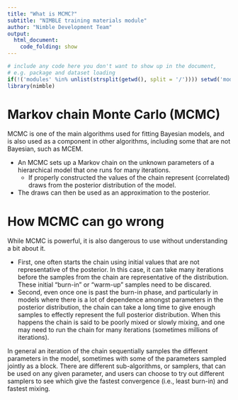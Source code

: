 ```yaml
---
title: "What is MCMC?"
subtitle: "NIMBLE training materials module"
author: "Nimble Development Team"
output:
  html_document:
    code_folding: show
---
```


```r
# include any code here you don't want to show up in the document,
# e.g. package and dataset loading
if(!('modules' %in% unlist(strsplit(getwd(), split = '/')))) setwd('modules')
library(nimble)
```

# Markov chain Monte Carlo (MCMC)

MCMC is one of the main algorithms used for fitting Bayesian models, and is also used as a component in other algorithms, including some that are not Bayesian, such as MCEM.

 - An MCMC sets up a Markov chain on the unknown parameters of a hierarchical model that one runs for many iterations. 
   * If properly constructed the values of the chain represent (correlated) draws from the posterior distribution of the model. 
- The draws can then be used as an approximation to the posterior. 

# How MCMC can go wrong

While MCMC is powerful, it is also dangerous to use without understanding a bit about it. 

 - First, one often starts the chain using initial values that are not representative of the posterior. In this case, it can take many iterations before the samples from the chain are representative of the distribution. These initial "burn-in" or "warm-up" samples need to be discared.
 - Second, even once one is past the burn-in phase, and particularly in models where there is a lot of dependence amongst parameters in the posterior distribution, the chain can take a long time to give enough samples to effectly represent the full posterior distribution. When this happens the chain is said to be poorly mixed or slowly mixing, and one may need to run the chain for many iterations (sometimes millions of iterations).

In general an iteration of the chain sequentially samples the different parameters in the model, sometimes with some of the parameters sampled jointly as a block. There are different sub-algorithms, or samplers, that can be used on any given parameter, and users can choose to try out different samplers to see which give the fastest convergence (i.e., least burn-in) and fastest mixing.

